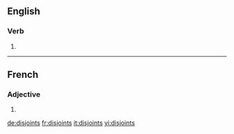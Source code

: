 ==English==

===Verb===
{{head|en|verb form}}

# {{en-third-person singular of|disjoint}}

----

==French==

===Adjective===
{{fr-adj-form}} {{g|m-p}}

# {{masculine plural of|disjoint|lang=fr}}

[[de:disjoints]]
[[fr:disjoints]]
[[it:disjoints]]
[[vi:disjoints]]